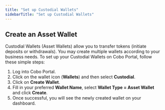 ```yaml
---
title: "Set up Custodial Wallets"
sidebarTitle: "Set up Custodial Wallets"
---
```


## Create an Asset Wallet

Custodial Wallets (Asset Wallets) allow you to transfer tokens (initiate deposits or withdrawals). You may create multiple wallets according to your business needs. To set up your Custodial Wallets on Cobo Portal, follow these simple steps:

1. Log into Cobo Portal.
2. Click on the wallet icon (**Wallets**) and then select **Custodial**.
3. Click on **Create Wallet**.
4. Fill in your preferred **Wallet Name**, select **Wallet Type = Asset Wallet** and click **Create**.
5. Once successful, you will see the newly created wallet on your dashboard.